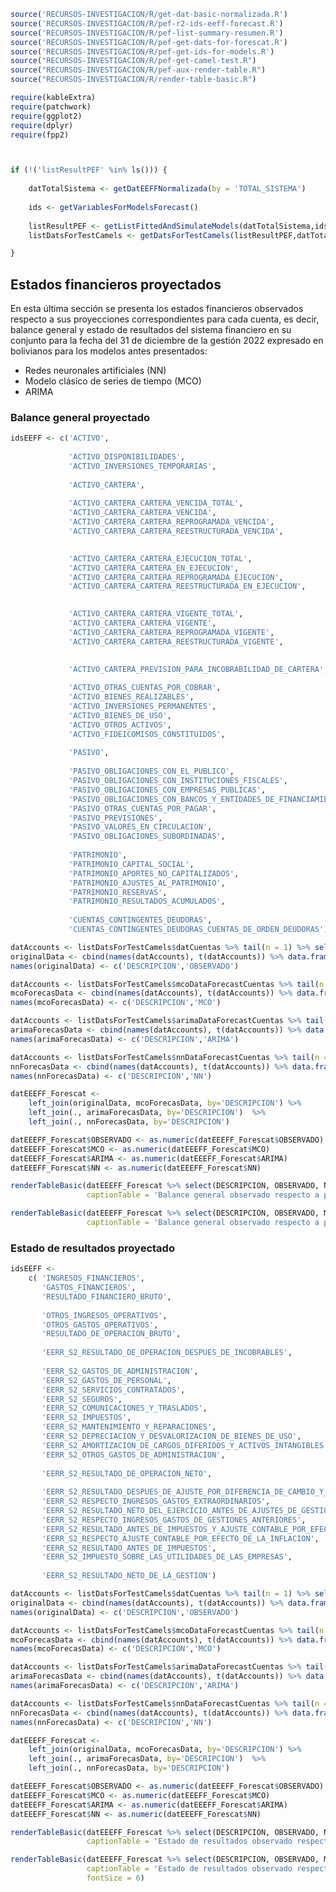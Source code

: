 
```r
source('RECURSOS-INVESTIGACION/R/get-dat-basic-normalizada.R')
source('RECURSOS-INVESTIGACION/R/pef-r2-ids-eeff-forecast.R')
source('RECURSOS-INVESTIGACION/R/pef-list-summary-resumen.R')
source('RECURSOS-INVESTIGACION/R/pef-get-dats-for-forescat.R')
source('RECURSOS-INVESTIGACION/R/pef-get-ids-for-models.R')
source("RECURSOS-INVESTIGACION/R/pef-get-camel-test.R")
source("RECURSOS-INVESTIGACION/R/pef-aux-render-table.R")
source("RECURSOS-INVESTIGACION/R/render-table-basic.R")

require(kableExtra)
require(patchwork)
require(ggplot2)
require(dplyr)
require(fpp2)



if (!('listResultPEF' %in% ls())) {
    
    datTotalSistema <- getDatEEFFNormalizada(by = 'TOTAL_SISTEMA')
    
    ids <- getVariablesForModelsForecast()
    
    listResultPEF <- getListFittedAndSimulateModels(datTotalSistema,ids)
    listDatsForTestCamels <- getDatsForTestCamels(listResultPEF,datTotalSistema,12,TRUE)

}

```

## Estados financieros proyectados

En esta última sección se presenta los estados financieros observados respecto a sus proyecciones correspondientes para cada cuenta, es decir, balance general y estado de resultados del sistema financiero en su conjunto para la fecha del 31 de diciembre de la gestión 2022 expresado en bolivianos para los modelos antes presentados:

- Redes neuronales artificiales (NN)
- Modelo clásico de series de tiempo (MCO)
- ARIMA

### Balance general proyectado

```r
idsEEFF <- c('ACTIVO',
             
             'ACTIVO_DISPONIBILIDADES',
             'ACTIVO_INVERSIONES_TEMPORARIAS',
             
             'ACTIVO_CARTERA',
             
             'ACTIVO_CARTERA_CARTERA_VENCIDA_TOTAL',
             'ACTIVO_CARTERA_CARTERA_VENCIDA',
             'ACTIVO_CARTERA_CARTERA_REPROGRAMADA_VENCIDA',
             'ACTIVO_CARTERA_CARTERA_REESTRUCTURADA_VENCIDA',

             
             'ACTIVO_CARTERA_CARTERA_EJECUCION_TOTAL',
             'ACTIVO_CARTERA_CARTERA_EN_EJECUCION',
             'ACTIVO_CARTERA_CARTERA_REPROGRAMADA_EJECUCION',
             'ACTIVO_CARTERA_CARTERA_REESTRUCTURADA_EN_EJECUCION',

             
             'ACTIVO_CARTERA_CARTERA_VIGENTE_TOTAL',
             'ACTIVO_CARTERA_CARTERA_VIGENTE',
             'ACTIVO_CARTERA_CARTERA_REPROGRAMADA_VIGENTE',
             'ACTIVO_CARTERA_CARTERA_REESTRUCTURADA_VIGENTE',

             
             'ACTIVO_CARTERA_PREVISION_PARA_INCOBRABILIDAD_DE_CARTERA',
             
             'ACTIVO_OTRAS_CUENTAS_POR_COBRAR',
             'ACTIVO_BIENES_REALIZABLES',
             'ACTIVO_INVERSIONES_PERMANENTES',
             'ACTIVO_BIENES_DE_USO',
             'ACTIVO_OTROS_ACTIVOS',
             'ACTIVO_FIDEICOMISOS_CONSTITUIDOS',
             
             'PASIVO',
             
             'PASIVO_OBLIGACIONES_CON_EL_PUBLICO',
             'PASIVO_OBLIGACIONES_CON_INSTITUCIONES_FISCALES',
             'PASIVO_OBLIGACIONES_CON_EMPRESAS_PUBLICAS',
             'PASIVO_OBLIGACIONES_CON_BANCOS_Y_ENTIDADES_DE_FINANCIAMIENTO',
             'PASIVO_OTRAS_CUENTAS_POR_PAGAR',
             'PASIVO_PREVISIONES',
             'PASIVO_VALORES_EN_CIRCULACION',
             'PASIVO_OBLIGACIONES_SUBORDINADAS',
             
             'PATRIMONIO',
             'PATRIMONIO_CAPITAL_SOCIAL',
             'PATRIMONIO_APORTES_NO_CAPITALIZADOS',
             'PATRIMONIO_AJUSTES_AL_PATRIMONIO',
             'PATRIMONIO_RESERVAS',
             'PATRIMONIO_RESULTADOS_ACUMULADOS',
             
             'CUENTAS_CONTINGENTES_DEUDORAS',
             'CUENTAS_CONTINGENTES_DEUDORAS_CUENTAS_DE_ORDEN_DEUDORAS')

datAccounts <- listDatsForTestCamels$datCuentas %>% tail(n = 1) %>% select(any_of(idsEEFF)) 
originalData <- cbind(names(datAccounts), t(datAccounts)) %>% data.frame(row.names = NULL)
names(originalData) <- c('DESCRIPCION','OBSERVADO')

datAccounts <- listDatsForTestCamels$mcoDataForecastCuentas %>% tail(n = 1) %>% select(any_of(idsEEFF)) 
mcoForecasData <- cbind(names(datAccounts), t(datAccounts)) %>% data.frame(row.names = NULL)
names(mcoForecasData) <- c('DESCRIPCION','MCO')

datAccounts <- listDatsForTestCamels$arimaDataForecastCuentas %>% tail(n = 1) %>% select(any_of(idsEEFF))  
arimaForecasData <- cbind(names(datAccounts), t(datAccounts)) %>% data.frame(row.names = NULL)
names(arimaForecasData) <- c('DESCRIPCION','ARIMA')

datAccounts <- listDatsForTestCamels$nnDataForecastCuentas %>% tail(n = 1) %>% select(any_of(idsEEFF)) 
nnForecasData <- cbind(names(datAccounts), t(datAccounts)) %>% data.frame(row.names = NULL)
names(nnForecasData) <- c('DESCRIPCION','NN')

datEEEFF_Forescat <- 
    left_join(originalData, mcoForecasData, by='DESCRIPCION') %>%
    left_join(., arimaForecasData, by='DESCRIPCION')  %>%
    left_join(., nnForecasData, by='DESCRIPCION') 

datEEEFF_Forescat$OBSERVADO <- as.numeric(datEEEFF_Forescat$OBSERVADO)
datEEEFF_Forescat$MCO <- as.numeric(datEEEFF_Forescat$MCO)
datEEEFF_Forescat$ARIMA <- as.numeric(datEEEFF_Forescat$ARIMA)
datEEEFF_Forescat$NN <- as.numeric(datEEEFF_Forescat$NN)
```


\vspace*{15pt}
```r
renderTableBasic(datEEEFF_Forescat %>% select(DESCRIPCION, OBSERVADO, NN) %>% transformTableAuxPef2, 
                 captionTable = 'Balance general observado respecto a proyecciones por redes neuronales')

```

\vspace*{15pt}
```r
renderTableBasic(datEEEFF_Forescat %>% select(DESCRIPCION, OBSERVADO, MCO, ARIMA) %>% transformTableAuxPef2, 
                 captionTable = 'Balance general observado respecto a proyecciones por MCO y ARIMA')
```

### Estado de resultados proyectado

```r
idsEEFF <- 
    c( 'INGRESOS_FINANCIEROS',
       'GASTOS_FINANCIEROS',
       'RESULTADO_FINANCIERO_BRUTO',
             
       'OTROS_INGRESOS_OPERATIVOS',
       'OTROS_GASTOS_OPERATIVOS',
       'RESULTADO_DE_OPERACION_BRUTO',
             
       'EERR_S2_RESULTADO_DE_OPERACION_DESPUES_DE_INCOBRABLES',
             
       'EERR_S2_GASTOS_DE_ADMINISTRACION',
       'EERR_S2_GASTOS_DE_PERSONAL',
       'EERR_S2_SERVICIOS_CONTRATADOS',
       'EERR_S2_SEGUROS',
       'EERR_S2_COMUNICACIONES_Y_TRASLADOS',
       'EERR_S2_IMPUESTOS',
       'EERR_S2_MANTENIMIENTO_Y_REPARACIONES',
       'EERR_S2_DEPRECIACION_Y_DESVALORIZACION_DE_BIENES_DE_USO',
       'EERR_S2_AMORTIZACION_DE_CARGOS_DIFERIDOS_Y_ACTIVOS_INTANGIBLES',
       'EERR_S2_OTROS_GASTOS_DE_ADMINISTRACION',
             
       'EERR_S2_RESULTADO_DE_OPERACION_NETO',
             
       'EERR_S2_RESULTADO_DESPUES_DE_AJUSTE_POR_DIFERENCIA_DE_CAMBIO_Y_MANTENIMIENTO_DE_VALOR',
       'EERR_S2_RESPECTO_INGRESOS_GASTOS_EXTRAORDINARIOS',
       'EERR_S2_RESULTADO_NETO_DEL_EJERCICIO_ANTES_DE_AJUSTES_DE_GESTIONES_ANTERIORES',
       'EERR_S2_RESPECTO_INGRESOS_GASTOS_DE_GESTIONES_ANTERIORES',
       'EERR_S2_RESULTADO_ANTES_DE_IMPUESTOS_Y_AJUSTE_CONTABLE_POR_EFECTO_DE_INFLACION',
       'EERR_S2_RESPECTO_AJUSTE_CONTABLE_POR_EFECTO_DE_LA_INFLACION',
       'EERR_S2_RESULTADO_ANTES_DE_IMPUESTOS',
       'EERR_S2_IMPUESTO_SOBRE_LAS_UTILIDADES_DE_LAS_EMPRESAS',
             
       'EERR_S2_RESULTADO_NETO_DE_LA_GESTION')

datAccounts <- listDatsForTestCamels$datCuentas %>% tail(n = 1) %>% select(any_of(idsEEFF)) 
originalData <- cbind(names(datAccounts), t(datAccounts)) %>% data.frame(row.names = NULL)
names(originalData) <- c('DESCRIPCION','OBSERVADO')

datAccounts <- listDatsForTestCamels$mcoDataForecastCuentas %>% tail(n = 1) %>% select(any_of(idsEEFF)) 
mcoForecasData <- cbind(names(datAccounts), t(datAccounts)) %>% data.frame(row.names = NULL)
names(mcoForecasData) <- c('DESCRIPCION','MCO')

datAccounts <- listDatsForTestCamels$arimaDataForecastCuentas %>% tail(n = 1) %>% select(any_of(idsEEFF))  
arimaForecasData <- cbind(names(datAccounts), t(datAccounts)) %>% data.frame(row.names = NULL)
names(arimaForecasData) <- c('DESCRIPCION','ARIMA')

datAccounts <- listDatsForTestCamels$nnDataForecastCuentas %>% tail(n = 1) %>% select(any_of(idsEEFF)) 
nnForecasData <- cbind(names(datAccounts), t(datAccounts)) %>% data.frame(row.names = NULL)
names(nnForecasData) <- c('DESCRIPCION','NN')

datEEEFF_Forescat <- 
    left_join(originalData, mcoForecasData, by='DESCRIPCION') %>%
    left_join(., arimaForecasData, by='DESCRIPCION')  %>%
    left_join(., nnForecasData, by='DESCRIPCION') 

datEEEFF_Forescat$OBSERVADO <- as.numeric(datEEEFF_Forescat$OBSERVADO)
datEEEFF_Forescat$MCO <- as.numeric(datEEEFF_Forescat$MCO)
datEEEFF_Forescat$ARIMA <- as.numeric(datEEEFF_Forescat$ARIMA)
datEEEFF_Forescat$NN <- as.numeric(datEEEFF_Forescat$NN)
```

\vspace*{15pt}
```r
renderTableBasic(datEEEFF_Forescat %>% select(DESCRIPCION, OBSERVADO, NN) %>% transformTableAuxPef2, 
                 captionTable = 'Estado de resultados observado respecto a proyecciones por redes neuronales')

```

\vspace*{15pt}
```r
renderTableBasic(datEEEFF_Forescat %>% select(DESCRIPCION, OBSERVADO, MCO, ARIMA) %>% transformTableAuxPef2, 
                 captionTable = 'Estado de resultados observado respecto a proyecciones por MCO y ARIMA',
                 fontSize = 6)
```

